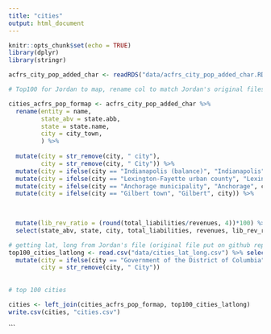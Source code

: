 ```yaml
---
title: "cities"
output: html_document
---
```


```r
knitr::opts_chunk$set(echo = TRUE)
library(dplyr)
library(stringr)
```


```r
acfrs_city_pop_added_char <- readRDS("data/acfrs_city_pop_added_char.RDS")

# Top100 for Jordan to map, rename col to match Jordan's original files 

cities_acfrs_pop_formap <- acfrs_city_pop_added_char %>% 
  rename(entity = name,
         state_abv = state.abb, 
         state = state.name, 
         city = city_town, 
         ) %>% 
  
  mutate(city = str_remove(city, " city"), 
         city = str_remove(city, " City")) %>% 
  mutate(city = ifelse(city == "Indianapolis (balance)", "Indianapolis", city)) %>% 
  mutate(city = ifelse(city == "Lexington-Fayette urban county", "Lexington", city)) %>% 
  mutate(city = ifelse(city == "Anchorage municipality", "Anchorage", city)) %>% 
  mutate(city = ifelse(city == "Gilbert town", "Gilbert", city)) %>% 
  
  

  mutate(lib_rev_ratio = (round(total_liabilities/revenues, 4))*100) %>% 
  select(state_abv, state, city, total_liabilities, revenues, lib_rev_ratio, population) %>% arrange(desc(population)) %>% slice(1:100) 

# getting lat, long from Jordan's file (original file put on github repo gov_fin_al): 
top100_cities_latlong <- read.csv("data/cities_lat_long.csv") %>% select(state_abv, city, lat, long) %>% 
  mutate(city = ifelse(city == "Government of the District of Columbia", "Washington", city),
         city = str_remove(city, " City")) 
  
  
# top 100 cities

cities <- left_join(cities_acfrs_pop_formap, top100_cities_latlong)
write.csv(cities, "cities.csv")


```
```

